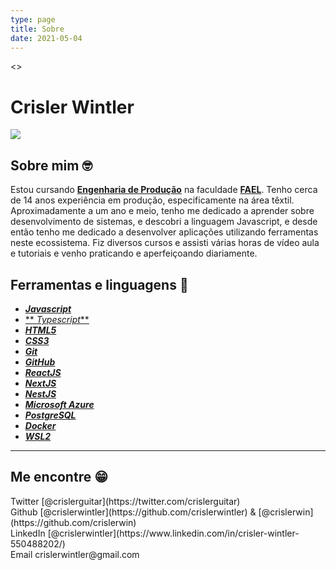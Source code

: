 ```yaml
---
type: page
title: Sobre
date: 2021-05-04
---
```

 

<>
  <h1>Crisler Wintler</h1>
  <Image
  src="/images/my.jpg"
   width={200}
  height={200}
  priority
  className="next-image"
  />
</>

## Sobre mim 🤓
Estou cursando [**Engenharia de Produção**](https://www.voitto.com.br/blog/artigo/engenharia-de-producao) 
na faculdade [**FAEL**](https://fael.edu.br/).
Tenho cerca de 14 anos experiência em produção,
especificamente na área têxtil. Aproximadamente a um ano e meio, tenho me dedicado
 a aprender sobre desenvolvimento de sistemas, e descobri a linguagem Javascript, 
e desde então tenho me dedicado a desenvolver aplicações utilizando ferramentas neste ecossistema.
Fiz diversos cursos e assisti várias horas de vídeo aula e tutoriais e venho praticando e 
aperfeiçoando diariamente.
## Ferramentas e linguagens 🔌
- [**_Javascript_**](https://developer.mozilla.org/pt-BR/docs/Web/JavaScript) 
- [** _Typescript_**](https://www.typescriptlang.org/)
- [**_HTML5_**](https://developer.mozilla.org/pt-BR/docs/Web/HTML)
-  [**_CSS3_**](https://developer.mozilla.org/pt-BR/docs/Web/CSS)
-  [**_Git_**](https://git-scm.com/)
- [**_GitHub_**](https://guides.github.com/activities/hello-world/#what)
- [**_ReactJS_**](https://pt-br.reactjs.org/)
- [**_NextJS_**](https://nextjs.org/) 
- [**_NestJS_**](https://nestjs.com/)
- [**_Microsoft Azure_**](https://azure.microsoft.com/pt-br/)
- [**_PostgreSQL_**](https://www.postgresql.org/)
- [**_Docker_**](https://www.docker.com/)
- [**_WSL2_**](https://maurogiusti.medium.com/running-ubuntu-on-windows-10-with-wsl2-c4f06b3c353)

---
## Me encontre 😁
<div>
  Twitter [@crislerguitar](https://twitter.com/crislerguitar)
  <br />
  Github [@crislerwintler](https://github.com/crislerwintler) & [@crislerwin](https://github.com/crislerwin)
  <br />
  LinkedIn [@crislerwintler](https://www.linkedin.com/in/crisler-wintler-550488202/)
  <br />
  Email crislerwintler@gmail.com
</div>
